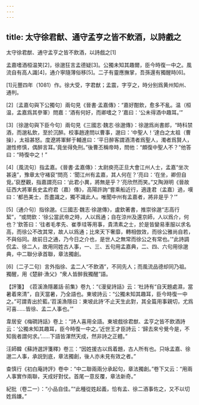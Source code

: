 ```yaml
---
---
---
```

title: 太守徐君猷、通守孟亨之皆不飲酒，以詩戲之
---



太守徐君猷、通守孟亨之皆不飲酒，以詩戲之[1]


孟嘉嗜酒桓温笑[2]，徐邈狂言孟德疑[3]。公獨未知其趣爾，臣今時復一中之。風流自有高人識[4]，通介寧隨薄俗移[5]。二子有靈應撫掌，吾孫還有獨醒時[6]。

[1]元豐四年（1081）作。徐大受，字君猷；孟震，字亨之，時分别爲黄州知州、通判。

[2]〔孟嘉句與下公獨句〕兩句見《晉書·孟嘉傳》：“嘉好酣飲，愈多不亂。温（桓温，孟嘉爲其參軍）問嘉：‘酒有何好，而卿嗜之？’嘉曰：‘公未得酒中趣耳。’”

[3]〔徐邈句與下臣今句〕兩句見《三國志·魏志·徐邈傳》：徐邈爲尚書郎，“時科禁酒，而邈私飲，至於沉醉。校事趙達問以曹事，邈曰：‘中聖人！’達白之太祖（曹操），太祖甚怒。度遼將軍鮮于輔進曰：‘平日醉客謂酒清者爲聖人，濁者爲賢人，邈性修慎，偶醉言耳。’竟坐得免刑。”後曹丕稱帝時，問他：“頗復中聖人不？”他答曰：“時復中之！”

[4]〔風流句〕指孟嘉。《晉書·孟嘉傳》：太尉庾亮正旦大會江州人士，孟嘉“坐次甚遠”，豫章太守褚裒“問亮：‘聞江州有孟嘉，其人何在？’亮曰：‘在坐，卿但自覓。’裒歷觀，指嘉謂亮曰：‘此君小異，將無是乎？’亮欣然而笑。”又陶淵明《晉故征西大將軍長史孟府君（嘉）傳》，高陽許詢“嘗乘船近行，適逢君（孟嘉）過，嘆曰：‘都邑美士，吾盡識之，獨不識此人。唯聞中州有孟嘉者，將非是乎？’”

[5]〔通介句〕指徐邈。《三國志·魏志·徐邈傳》，盧欽著書，推崇徐邈“志高行絜”，“或問欽：‘徐公當武帝之時，人以爲通；自在涼州及還京師，人以爲介，何也？’欽答曰：‘往者毛孝先、崔季珪等用事，貴清素之士，於是皆變易車服以求名高，而徐公不改其常，故人以爲通；比來天下奢靡，轉相倣效，而徐公雅尚自若，不與俗同。故前日之通，乃今日之介也，是世人之無常而徐公之有常也。’”此詩調侃孟、徐二人，故用同姓古人事，一、三、五句用孟嘉典，二、四、六句用徐邈典，中二聯分承首聯，章法獨創。

[6]〔二子二句〕言外指徐、孟二人“不飲酒”，不同先人；而風流品德却同乃祖。獨醒，用《楚辭·漁父》“衆人皆醉我獨醒”語。

【評箋】　《苕溪漁隱叢話·前集》卷九：“《漫叟詩話》云：‘杜詩有“自天題處濕，當暑着來清”，自天當暑，乃全語也。東坡詩云：“公獨未知其趣耳，臣今時復一中之。”可謂青出於藍。’苕溪漁隱曰：東坡此詩‘不止天生此對，其全篇用事親切，尤爲可喜……皆徐、孟二人事也。’”

韋居安《梅磵詩話》卷上：“詩人喜用全語。東坡戲徐君猷、孟亨之皆不飲酒詩云：‘公獨未知其趣耳，臣今時復一中之。’近世王才臣詩云：‘歸去來兮覺今是，不知我者謂何求。’……下語皆渾然天成，然非詩之正體。”

汪師韓《蘇詩選評箋釋》卷三：“因姓援古以爲着題，古人所有也。只咏孟嘉、徐邈二人事，承説到底，章法獨創，後人亦未見有效之者。”

查慎行《初白庵詩評》卷中：“中二聯兩兩分承起句，章法獨創。”卷下又云：“用兩人事實作兩聯，天成好對仗。首尾一意反覆，章法新奇。”

紀批（卷二一）：“小品自佳。”“此種從姓起義，恰有孟、徐二酒事佐之，又不以切姓爲嫌。”